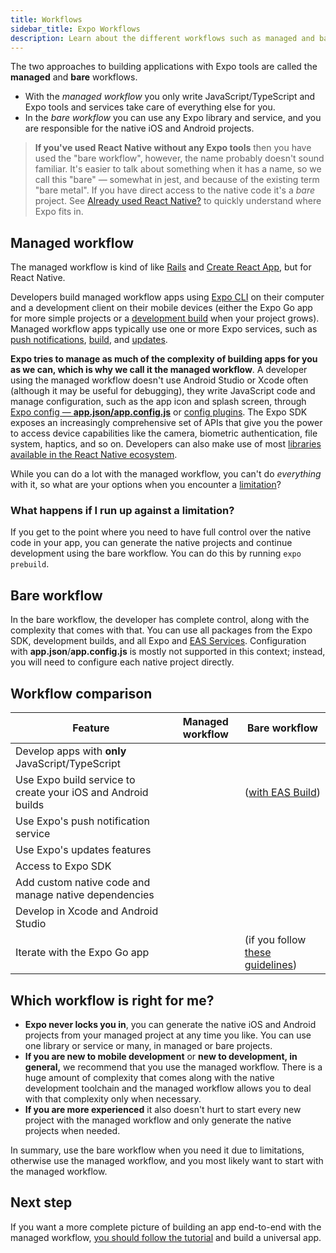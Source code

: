 ```yaml
---
title: Workflows
sidebar_title: Expo Workflows
description: Learn about the different workflows such as managed and bare for building apps with Expo tools.
---
```



The two approaches to building applications with Expo tools are called the **managed** and **bare** workflows.

- With the _managed workflow_ you only write JavaScript/TypeScript and Expo tools and services take care of everything else for you.
- In the _bare workflow_ you can use any Expo library and service, and you are responsible for the native iOS and Android projects.

> **If you've used React Native without any Expo tools** then you have used the "bare workflow", however, the name probably doesn't sound familiar. It's easier to talk about something when it has a name, so we call this "bare" &mdash; somewhat in jest, and because of the existing term "bare metal". If you have direct access to the native code it's a _bare_ project. See [Already used React Native?](/workflow/already-used-react-native) to quickly understand where Expo fits in.

## Managed workflow

The managed workflow is kind of like [Rails](https://rubyonrails.org) and [Create React App](https://github.com/facebook/create-react-app), but for React Native.

Developers build managed workflow apps using [Expo CLI](/workflow/expo-cli) on their computer and a development client on their mobile devices (either the Expo Go app for more simple projects or a [development build](/development/introduction) when your project grows). Managed workflow apps typically use one or more Expo services, such as [push notifications](/push-notifications/overview), [build](/build/introduction), and [updates](/eas-update/getting-started).

**Expo tries to manage as much of the complexity of building apps for you as we can, which is why we call it the managed workflow**. A developer using the managed workflow doesn't use Android Studio or Xcode often (although it may be useful for debugging), they write JavaScript code and manage configuration, such as the app icon and splash screen, through [Expo config &mdash; **app.json/app.config.js**](/workflow/configuration) or [config plugins](/guides/config-plugins). The Expo SDK exposes an increasingly comprehensive set of APIs that give you the power to access device capabilities like the camera, biometric authentication, file system, haptics, and so on. Developers can also make use of most [libraries available in the React Native ecosystem](/workflow/using-libraries).

While you can do a lot with the managed workflow, you can't do _everything_ with it, so what are your options when you encounter a [limitation](/introduction/why-not-expo)?

### What happens if I run up against a limitation?

If you get to the point where you need to have full control over the native code in your app, you can generate the native projects and continue development using the bare workflow. You can do this by running `expo prebuild`.

## Bare workflow

In the bare workflow, the developer has complete control, along with the complexity that comes with that. You can use all packages from the Expo SDK, development builds, and all Expo and [EAS Services](https://expo.dev/eas). Configuration with **app.json**/**app.config.js** is mostly not supported in this context; instead, you will need to configure each native project directly.

## Workflow comparison

| Feature                                                      | Managed workflow | Bare workflow                                                           |
| ------------------------------------------------------------ | ---------------- | ----------------------------------------------------------------------- |
| Develop apps with **only** JavaScript/TypeScript             | <YesIcon />      | <NoIcon />                                                              |
| Use Expo build service to create your iOS and Android builds | <YesIcon />      | <YesIcon /> ([with EAS Build](/build/introduction))                     |
| Use Expo's push notification service                         | <YesIcon />      | <YesIcon />                                                             |
| Use Expo's updates features                                  | <YesIcon />      | <YesIcon />                                                             |
| Access to Expo SDK                                           | <YesIcon />      | <YesIcon />                                                             |
| Add custom native code and manage native dependencies        | <YesIcon />      | <YesIcon />                                                             |
| Develop in Xcode and Android Studio                          | <NoIcon />       | <YesIcon />                                                             |
| Iterate with the Expo Go app                                 | <YesIcon />      | <YesIcon /> (if you follow [these guidelines](/bare/using-expo-client)) |

## Which workflow is right for me?

- **Expo never locks you in**, you can generate the native iOS and Android projects from your managed project at any time you like. You can use one library or service or many, in managed or bare projects.
- **If you are new to mobile development** or **new to development, in general,** we recommend that you use the managed workflow. There is a huge amount of complexity that comes along with the native development toolchain and the managed workflow allows you to deal with that complexity only when necessary.
- **If you are more experienced** it also doesn't hurt to start every new project with the managed workflow and only generate the native projects when needed.

In summary, use the bare workflow when you need it due to limitations, otherwise use the managed workflow, and you most likely want to start with the managed workflow.

## Next step

If you want a more complete picture of building an app end-to-end with the managed workflow, [you should follow the tutorial](/tutorial/introduction) and build a universal app.
